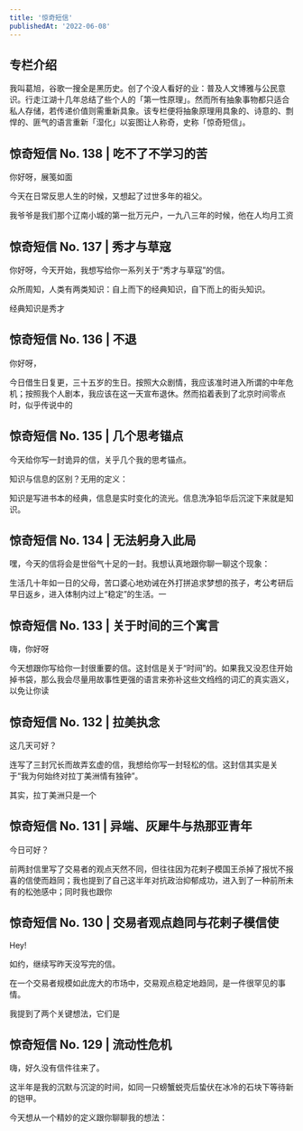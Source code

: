 ```yaml
---
title: '惊奇短信'
publishedAt: '2022-06-08'
---
```


## 专栏介绍

我叫葛旭，谷歌一搜全是黑历史。创了个没人看好的业：普及人文博雅与公民意识。行走江湖十几年总结了些个人的「第一性原理」。然而所有抽象事物都只适合私人存储，若传递价值则需重新具象。该专栏便将抽象原理用具象的、诗意的、剽悍的、匪气的语言重新「湿化」以妄图让人称奇，史称「惊奇短信」。

## 惊奇短信 No. 138 | 吃不了不学习的苦
你好呀，展笺如面

今天在日常反思人生的时候，又想起了过世多年的祖父。

我爷爷是我们那个辽南小城的第一批万元户，一九八三年的时候，他在人均月工资

## 惊奇短信 No. 137 | 秀才与草寇
你好呀，今天开始，我想写给你一系列关于“秀才与草寇”的信。

众所周知，人类有两类知识：自上而下的经典知识，自下而上的街头知识。

经典知识是秀才

## 惊奇短信 No. 136 | 不退
你好呀，

今日借生日复更，三十五岁的生日。按照大众剧情，我应该准时进入所谓的中年危机；按照我个人剧本，我应该在这一天宣布退休。然而掐着表到了北京时间零点时，似乎传说中的

## 惊奇短信 No. 135 | 几个思考锚点
今天给你写一封诡异的信，关乎几个我的思考锚点。

知识与信息的区别？无用的定义：

知识是写进书本的经典，信息是实时变化的流光。信息洗净铅华后沉淀下来就是知识。

## 惊奇短信 No. 134 | 无法躬身入此局
嘿，今天的信将会是世俗气十足的一封。我想认真地跟你聊一聊这个现象：

生活几十年如一日的父母，苦口婆心地劝诫在外打拼追求梦想的孩子，考公考研后早日返乡，进入体制内过上“稳定”的生活。一

## 惊奇短信 No. 133 | 关于时间的三个寓言
嗨，你好呀

今天想跟你写给你一封很重要的信。这封信是关于“时间”的。如果我又没忍住开始掉书袋，那么我会尽量用故事性更强的语言来弥补这些文绉绉的词汇的真实涵义，以免让你读

## 惊奇短信 No. 132 | 拉美执念
这几天可好？

连写了三封冗长而故弄玄虚的信，我想给你写一封轻松的信。这封信其实是关于“我为何始终对拉丁美洲情有独钟”。

其实，拉丁美洲只是一个

## 惊奇短信 No. 131 | 异端、灰犀牛与热那亚青年
今日可好？

前两封信里写了交易者的观点天然不同，但往往因为花剌子模国王杀掉了报忧不报喜的信使而趋同；我也提到了自己这半年对抗政治抑郁成功，进入到了一种前所未有的松弛感中；同时我也跟你

## 惊奇短信 No. 130 | 交易者观点趋同与花剌子模信使
Hey!

如约，继续写昨天没写完的信。

在一个交易者规模如此庞大的市场中，交易观点稳定地趋同，是一件很罕见的事情。

我提到了两个关键想法，它们是

## 惊奇短信 No. 129 | 流动性危机
嗨，好久没有信件往来了。

这半年是我的沉默与沉淀的时间，如同一只螃蟹蜕壳后蛰伏在冰冷的石块下等待新的铠甲。

今天想从一个精妙的定义跟你聊聊我的想法：

